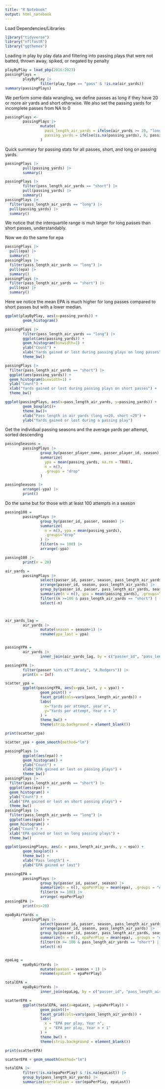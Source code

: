 ---
title: "R Notebook"
output: html_notebook
---
Load Dependencies/Libraries
```{r}
library("tidyverse")
library("nflfastR")
library("ggthemes")

```
Loading in play by play data and filtering into passing plays that were not batted, thrown away, spiked, or negated by penalty
```{r}
playByPlay = load_pbp(2016:2023)
passingPlays =
        playByPlay |>
                filter(play_type == "pass" & !is.na(air_yards))
summary(passingPlays)
```

We perform some data wrangling, we define passes as long if they have 20 or more air yards and short otherwise. We also set the passing yards for incomplete passes from NA to 0
```{r}
passingPlays <-
        passingPlays |>
                mutate(
                  pass_length_air_yards = ifelse(air_yards >= 20, "long", "short"),
                  passing_yards = ifelse(is.na(passing_yards), 0, passing_yards)
                )
```
Quick summary for passing stats for all passes, short, and long on passing yards.

```{r}
passingPlays |>
        pull(passing_yards) |>
        summary()

passingPlays |>
        filter(pass_length_air_yards == "short") |>
        pull(passing_yards) |>
        summary()
passingPlays |>
  filter(pass_length_air_yards == "long") |>
  pull(passing_yards) |>
  summary()


```
We notice that the interquartile range is muh larger for long passes than short passes, understandably.

Now we do the same for epa

```{r}
passingPlays |>
  pull(epa) |>
  summary()
passingPlays |>
  filter(pass_length_air_yards == "long") |>
  pull(epa) |>
  summary()
passingPlays |>
  filter(pass_length_air_yards == "short") |>
  pull(epa) |>
  summary()


```

Here we notice the mean EPA is much higher for long passes compared to short passes but with a lower median.

```{r}
ggplot(playByPlay, aes(x=passing_yards)) +
        geom_histogram()
```


```{r}
passingPlays |>
        filter(pass_length_air_yards == "long") |>
        ggplot(aes(passing_yards)) +
        geom_histogram(binwidth=1) +
        ylab("Count") +
        xlab("Yards gained or lost during passing plays on long passes") +
        theme_bw()

passingPlays |>
  filter(pass_length_air_yards == "short") |>
  ggplot(aes(passing_yards)) +
  geom_histogram(binwidth=1) +
  ylab("Count") +
  xlab("Yards gained or lost during passing plays on short passes") +
  theme_bw()
```



```{r}
ggplot(passingPlays, aes(x=pass_length_air_yards, y=passing_yards)) +
        geom_boxplot()+
        theme_bw()+
        xlab("Pass length in air yards (long >=20, short <20") +
        ylab("Yards gained or lost during a passing play")
```


Get the individual passing seasons and the average yards per attempt, sorted descending
```{r}
passingSeasons =
        passingPlays |>
                group_by(passer_player_name, passer_player_id, season) |>
                summarize(
                  ypa = mean(passing_yards, na.rm = TRUE),
                  n = n(),
                  .groups = "drop"
                )

passingSeasons |>
        arrange(-ypa) |>
        print()
```


Do the same but for those with at least 100 attempts in a season
```{r}
passing100 =
        passingPlays |>
                group_by(passer_id, passer, season) |>
                summarize(
                  n = n(), ypa = mean(passing_yards),
                  .groups="drop"
                ) |>
                filter(n >= 100) |>
                arrange(-ypa)

passing100 |>
        print(n = 20)
```


```{r}
air_yards =
        passingPlays |>
                select(passer_id, passer, season, pass_length_air_yards, passing_yards) |>
                arrange(passer_id, season, pass_length_air_yards) |>
                group_by(passer_id, passer, pass_length_air_yards, season) |>
                summarize(n = n(), ypa = mean(passing_yards), .groups="drop") |>
                filter((n >=100 & pass_length_air_yards == "short") | (n >= 30 & pass_length_air_yards == "long")) |>
                select(-n)



air_yards_lag =
        air_yards |>
                mutate(season = season+1) |>
                rename(ypa_last = ypa)


passingYPA =
        air_yards |>
                inner_join(air_yards_lag, by = c("passer_id", "pass_length_air_yards", "season", "passer"))

passingYPA |>
        filter(passer %in% c("T.Brady", "A.Rodgers")) |>
        print(n = Inf)
```



```{r}
scatter_ypa =
        ggplot(passingYPA, aes(x=ypa_last, y = ypa)) +
                geom_point() +
                facet_grid(cols=vars(pass_length_air_yards)) +
                labs(
                  x="Yards per attempt, year n",
                  y="Yards per attempt, Year n + 1"
                ) +
                theme_bw() +
                theme(strip.background = element_blank())

print(scatter_ypa)
```


```{r}
scatter_ypa + geom_smooth(method="lm")
```


```{r}
passingPlays |>
        ggplot(aes(epa)) +
        geom_histogram() +
        ylab("Count") +
        xlab("EPA gained or lost on passing plays") +
        theme_bw()
passingPlays |>
  filter(pass_length_air_yards == "short") |>
  ggplot(aes(epa)) +
  geom_histogram() +
  ylab("Count") +
  xlab("EPA gained or lost on short passing plays") +
  theme_bw()
passingPlays |>
  filter(pass_length_air_yards == "long") |>
  ggplot(aes(epa)) +
  geom_histogram() +
  ylab("Count") +
  xlab("EPA gained or lost on long passing plays") +
  theme_bw()

```







```{r}
ggplot(passingPlays, aes(x = pass_length_air_yards, y = epa)) +
        geom_boxplot() +
        theme_bw() +
        xlab("Pass length") +
        ylab("EPA gained or lost")
```

```{r}
passingEPA =
        passingPlays |>
                group_by(passer_id, passer, season) |>
                summarize(n = n(), epaPerPlay = mean(epa), .groups = "drop") |>
                filter(n >= 100) |>
                arrange(-epaPerPlay)
passingEPA |>
        print(ns=20)
```



```{r}
epaByAirYards =
        passingPlays |>
                select(passer_id, passer, season, pass_length_air_yards, epa) |>
                arrange(passer_id, season, pass_length_air_yards) |>
                group_by(passer_id, passer, pass_length_air_yards, season) |>
                summarize(n = n(), epaPerPlay = mean(epa), .groups = "drop") |>
                filter((n >= 100 & pass_length_air_yards == "short") | (n >= 30 & pass_length_air_yards == "long")) |>
                select(-n)


epaLag =
        epaByAirYards |>
                mutate(season = season + 1) |>
                rename(epaLast = epaPerPlay)

totalEPA =
        epaByAirYards |>
                inner_join(epaLag, by = c("passer_id", "pass_length_air_yards", "season", "passer"))


```



```{r}
scatterEPA =
        ggplot(totalEPA, aes(x=epaLast, y=epaPerPlay)) +
                geom_point()+
                facet_grid(cols=vars(pass_length_air_yards)) +
                labs(
                  x = "EPA per play, Year n",
                  y = "EPA per play, Year n + 1"
                ) +
                theme_bw() +
                theme(strip.background = element_blank())

print(scatterEPA)

```



```{r}
scatterEPA + geom_smooth(method="lm")
```



```{r}
totalEPA |>
        filter(!is.na(epaPerPlay) & !is.na(epaLast)) |>
        group_by(pass_length_air_yards) |>
        summarize(correlation = cor(epaPerPlay, epaLast))
```

